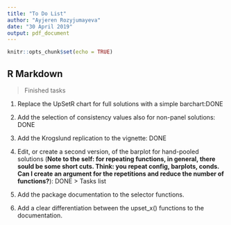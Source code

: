 ```yaml
---
title: "To Do List"
author: "Ayjeren Rozyjumayeva"
date: "30 April 2019"
output: pdf_document
---
```


```r
knitr::opts_chunk$set(echo = TRUE)
```

## R Markdown

> Finished tasks

1. Replace the UpSetR chart for full solutions with a simple barchart:DONE
2. Add the selection of consistency values also for non-panel solutions: DONE
3. Add the Krogslund replication to the vignette: DONE
4. Edit, or create a second version, of the barplot for hand-pooled solutions (**Note to the self: for repeating functions, in general, there sould be some short cuts. Think: you repeat config, barplots, conds. Can I create an argument for the repetitions and reduce the number of functions?**): DONE
> Tasks list

1. Add the package documentation to the selector functions.
2. Add a clear differentiation between the upset_x() functions to the documentation. 


